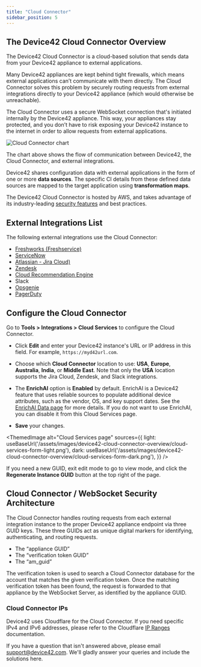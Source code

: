 ```yaml
---
title: "Cloud Connector"
sidebar_position: 5
---
```



## The Device42 Cloud Connector Overview

The Device42 Cloud Connector is a cloud-based solution that sends data from your Device42 appliance to external applications.

Many Device42 appliances are kept behind tight firewalls, which means external applications can’t communicate with them directly. The Cloud Connector solves this problem by securely routing requests from external integrations directly to your Device42 appliance (which would otherwise be unreachable). 

The Cloud Connector uses a secure WebSocket connection that's initiated internally by the Device42 appliance. This way, your appliances stay protected, and you don’t have to risk exposing your Device42 instance to the internet in order to allow requests from external applications.

![Cloud Connector chart](/assets/images/device42-cloud-connector-overview/Cloud-Connector.png)

The chart above shows the flow of communication between Device42, the Cloud Connector, and external integrations.

Device42 shares configuration data with external applications in the form of one or more **data sources**. The specific CI details from these defined data sources are mapped to the target application using **transformation maps**.

The Device42 Cloud Connector is hosted by AWS, and takes advantage of its industry-leading [security features](https://aws.amazon.com/security/) and best practices. 

## External Integrations List

The following external integrations use the Cloud Connector:

- [Freshworks (Freshservice)](integration/external-integrations/freshservice-integration.mdx)
- [ServiceNow](integration/external-integrations/device42-servicenow-connector.mdx)
- [Atlassian - Jira Cloud)](integration/external-integrations/jira-integrations/device42-jira-cloud-integration.mdx)
- [Zendesk](integration/external-integrations/device42-zendesk-connector.mdx)
- [Cloud Recommendation Engine](reports/reports/cloud-recommendation-engine.mdx)
- Slack
- [Opsgenie](integration/external-integrations/opsgenie-integration.mdx)
- [PagerDuty](integration/external-integrations/pagerduty-integration.mdx)

## Configure the Cloud Connector

Go to **Tools > Integrations > Cloud Services** to configure the Cloud Connector. 

- Click **Edit** and enter your Device42 instance's URL or IP address in this field. For example, `https://myd42url.com`. 

- Choose which **Cloud Connector** location to use: **USA**, **Europe**, **Australia**, **India**, or **Middle East**. Note that only the **USA** location supports the Jira Cloud, Zendesk, and Slack integrations.

- The **EnrichAI** option is **Enabled** by default. EnrichAI is a Device42 feature that uses reliable sources to populate additional device attributes, such as the vendor, OS, and key support dates. See the [EnrichAI Data page](auto-discovery/enrichai-data/index.mdx) for more details. If you do not want to use EnrichAI, you can disable it from this Cloud Services page.

- **Save** your changes.

<ThemedImage
  alt="Cloud Services page"
  sources={{
    light: useBaseUrl('/assets/images/device42-cloud-connector-overview/cloud-services-form-light.png'),
    dark: useBaseUrl('/assets/images/device42-cloud-connector-overview/cloud-services-form-dark.png'),
  }}
/>

If you need a new GUID, exit edit mode to go to view mode, and click the **Regenerate Instance GUID** button at the top right of the page.

## Cloud Connector / WebSocket Security Architecture

The Cloud Connector handles routing requests from each external integration instance to the proper Device42 appliance endpoint via three GUID keys. These three GUIDs act as unique digital markers for identifying, authenticating, and routing requests.

- The “appliance GUID”
- The “verification token GUID”
- The “am_guid”

The verification token is used to search a Cloud Connector database for the account that matches the given verification token. Once the matching verification token has been found, the request is forwarded to that appliance by the WebSocket Server, as identified by the appliance GUID.

### Cloud Connector IPs

Device42 uses Cloudflare for the Cloud Connector. If you need specific IPv4 and IPv6 addresses, please refer to the Cloudflare [IP Ranges](https://www.cloudflare.com/en-in/ips/) documentation.

If you have a question that isn't answered above, please email [support@device42.com](mailto:support@device42). We'll gladly answer your queries and include the solutions here.
